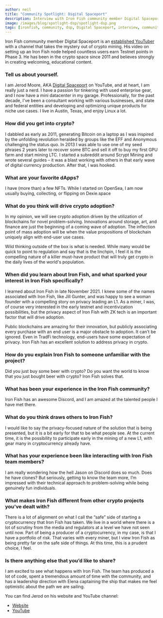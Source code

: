 ```yaml
---
author: neil
title: "Community Spotlight: Digital Spaceport"
description: Interview with Iron Fish community member Digital Spaceport
image: /images/blog/spotlight-dsp/spotlight-dsp.png
tags: [ironfish, community, dsp, Digital Spaceport, interview, community-highlight]
---
```


Iron Fish community member Digital Spaceport is an [established YouTuber](https://www.youtube.com/@DigitalSpaceport) with a channel that takes the mystery out of crypto mining. His video on setting up an Iron Fish node helped countless users earn Testnet points in Phase 3. He has been in the crypto space since 2011 and believes strongly in creating welcoming, educational content.

### Tell us about yourself.

I am Jerod Moore, AKA [Digital Spaceport](https://www.youtube.com/@DigitalSpaceport) on YouTube, and at heart, I am really just a nerd. I have a passion for tinkering with used enterprise gear, and I now have a mini datacenter in my garage. Professionally, for the past decade, I've been a consultant working with various businesses, and state and federal entities and developing and optimizing unique products for niche use cases. I live in Austin, Texas, and enjoy Linux a lot.

### How did you get into crypto?

I dabbled as early as 2011, generating Bitcoin on a laptop as I was inspired by the unfolding revolution heralded by groups like the EFF and Anonymous challenging the status quo. In 2013 I was able to use one of my seed phrases 2 years later to recover some BTC and sell it off to buy my first GPU farm and start mining LTC. I started a subreddit around Scrypt Mining and wrote several guides – it was a blast working with others in that early wave of digital currency production. After that, I was hooked.

###  What are your favorite dApps?

I have (more than) a few NFTs. While I started on OpenSea, I am now usually buying, collecting, or flipping on Dexie.space

### What do you think will drive crypto adoption?

In my opinion, we will see crypto adoption driven by the utilization of blockchains for novel problem-solving. Innovations around storage, art, and finance are just the beginning of a coming wave of adoption. The inflection point of mass adoption will be when the value propositions of blockchain uniquely align with end-user use cases.

Wild thinking outside of the box is what is needed. While many would be quick to point to regulation and say that is the linchpin, I feel it is the compelling nature of a killer must-have product that will truly get crypto in the daily lives of the world's population.

### When did you learn about Iron Fish, and what sparked your interest in Iron Fish specifically?

I learned about Iron Fish in late November 2021. I knew some of the names associated with Iron Fish, like Jill Gunter, and was happy to see a woman founder with a compelling story on privacy leading an L1. As a miner, I was, of course very interested in the early testnet and incentivization possibilities, but the privacy aspect of Iron Fish with ZK tech is an important factor that will drive adoption.

Public blockchains are amazing for their innovation, but publicly associating every purchase with an end user is a major obstacle to adoption. It can't be ignored. Even in TradFi technology, end-users have some expectation of privacy. Iron Fish has an excellent solution to address privacy in crypto.

### How do you explain Iron Fish to someone unfamiliar with the project?

Did you just buy some beer with crypto? Do you want the world to know that you just bought beer with crypto? Iron Fish solves that.

### What has been your experience in the Iron Fish community?
Iron Fish has an awesome Discord, and I am amazed at the talented people I have met there.

### What do you think draws others to Iron Fish?

I would like to say the privacy-focused nature of the solution that is being presented, but it is a bit early for that to be what people see. At the current time, it is the possibility to participate early in the mining of a new L1, with gear many in cryptocurrency already have.

### What has your experience been like interacting with Iron Fish team members?

I am really wondering how the hell Jason on Discord does so much. Does he have clones? But seriously, getting to know the team more, I’m impressed with their technical approach to problem-solving while being genuinely fun individuals.

### What makes Iron Fish different from other crypto projects you’ve dealt with?

There is a lot of alignment on what I call the “safe” side of starting a cryptocurrency that Iron Fish has taken. We live in a world where there is a lot of scrutiny from the media and regulators at a level we have not seen until now. Part of being a producer of a cryptocurrency, in my case, is that I have a portfolio of risk. That varies with every miner, but I view Iron Fish as being pretty far on the safe side of things. At this time, this is a prudent choice, I feel.

### Is there anything else that you’d like to share?

I am excited to see what happens with Iron Fish. The team has produced a lot of code, spent a tremendous amount of time with the community, and has a leadership direction with Elena captaining the ship that makes me feel optimistic about the path we are sailing.

You can find Jerod on his website and YouTube channel:

-   [Website](https://digitalspaceport.com/)
-   [YouTube](https://www.youtube.com/@digitalspaceport)
